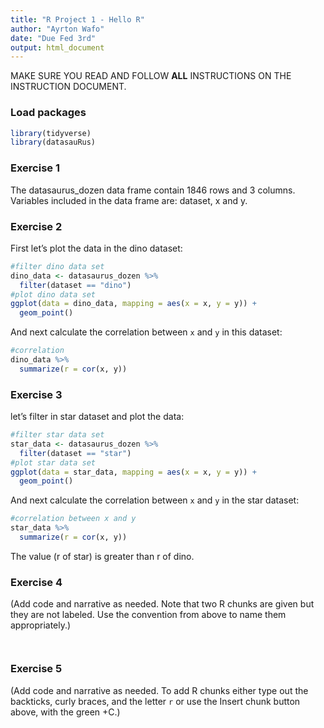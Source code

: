 ```yaml
---
title: "R Project 1 - Hello R"
author: "Ayrton Wafo"
date: "Due Fed 3rd"
output: html_document
---
```


MAKE SURE YOU READ AND FOLLOW **ALL** INSTRUCTIONS ON THE INSTRUCTION DOCUMENT. 

### Load packages

```r
library(tidyverse) 
library(datasauRus)
```


### Exercise 1

The datasaurus_dozen data frame contain 1846 rows and 3 columns.
Variables included in the data frame are: dataset, x and y.

### Exercise 2

First let's plot the data in the dino dataset:

```r
#filter dino data set
dino_data <- datasaurus_dozen %>%
  filter(dataset == "dino")
#plot dino data set
ggplot(data = dino_data, mapping = aes(x = x, y = y)) +
  geom_point()
```

And next calculate the correlation between `x` and `y` in this dataset:

```r
#correlation
dino_data %>%
  summarize(r = cor(x, y))
```

### Exercise 3

let's filter in star dataset and plot the data:

```r
#filter star data set
star_data <- datasaurus_dozen %>%
  filter(dataset == "star")
#plot star data set
ggplot(data = star_data, mapping = aes(x = x, y = y)) +
  geom_point()

```

And next calculate the correlation between `x` and `y` in the star dataset:
 
```r
#correlation between x and y
star_data %>%
  summarize(r = cor(x, y))

```
The value (r of star) is greater than r of dino.

### Exercise 4

(Add code and narrative as needed. Note that two R chunks are given but they are not labeled. Use the convention from above to name them appropriately.)

```r


```

```r


```

### Exercise 5

(Add code and narrative as needed. To add R chunks either type out the backticks, curly braces, and the letter `r` or use the Insert chunk button above, with the green +C.)
